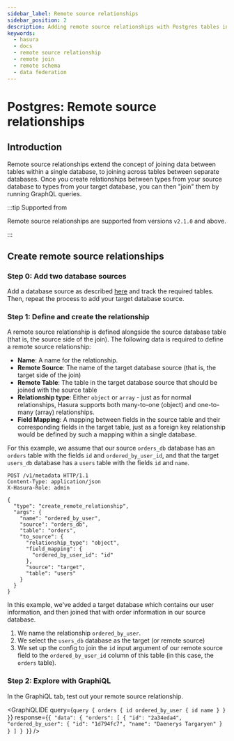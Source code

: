 ```yaml
---
sidebar_label: Remote source relationships
sidebar_position: 2
description: Adding remote source relationships with Postgres tables in Hasura
keywords:
  - hasura
  - docs
  - remote source relationship
  - remote join
  - remote schema
  - data federation
---
```



# Postgres: Remote source relationships

## Introduction

Remote source relationships extend the concept of joining data between
tables within a single database, to joining across tables between
separate databases. Once you create relationships between types from
your source database to types from your target database, you can then
"join" them by running GraphQL queries.

:::tip Supported from

Remote source relationships are supported from versions `v2.1.0` and
above.

:::

## Create remote source relationships

### Step 0: Add two database sources

Add a database source as described [here](/graphql/core/databases/connect-db.mdx) and track
the required tables. Then, repeat the process to add your target
database source.

### Step 1: Define and create the relationship

A remote source relationship is defined alongside the source database
table (that is, the source side of the join). The following data is
required to define a remote source relationship:

- **Name**: A name for the relationship.
- **Remote Source**: The name of the target database source (that is,
  the target side of the join)
- **Remote Table**: The table in the target database source that
  should be joined with the source table
- **Relationship type**: Either `object` or `array` - just as for
  normal relationships, Hasura supports both many-to-one (object) and
  one-to-many (array) relationships.
- **Field Mapping**: A mapping between fields in the source table and
  their corresponding fields in the target table, just as a foreign
  key relationship would be defined by such a mapping within a single
  database.

For this example, we assume that our source `orders_db` database has an
`orders` table with the fields `id` and `ordered_by_user_id`, and that
the target `users_db` database has a `users` table with the fields `id`
and `name`.

```http
POST /v1/metadata HTTP/1.1
Content-Type: application/json
X-Hasura-Role: admin

{
  "type": "create_remote_relationship",
  "args": {
    "name": "ordered_by_user",
    "source": "orders_db",
    "table": "orders",
    "to_source": {
      "relationship_type": "object",
      "field_mapping": {
        "ordered_by_user_id": "id"
      },
      "source": "target",
      "table": "users"
    }
  }
}
```

In this example, we've added a target database which contains our user
information, and then joined that with order information in our source
database.

1.  We name the relationship `ordered_by_user`.
2.  We select the `users_db` database as the target (or remote source)
3.  We set up the config to join the `id` input argument of our remote
    source field to the `ordered_by_user_id` column of this table (in
    this case, the `orders` table).

### Step 2: Explore with GraphiQL

In the GraphiQL tab, test out your remote source relationship.

<GraphiQLIDE
  query={`query {
  orders {
    id
    ordered_by_user {
      id
      name
    }
  }
}`}
  response={`{
  "data": {
    "orders": [
      {
        "id": "2a34eda4",
        "ordered_by_user": {
          "id": "1d794fc7",
          "name": "Daenerys Targaryen"
        }
      }
    ]
  }
}`}
/>

